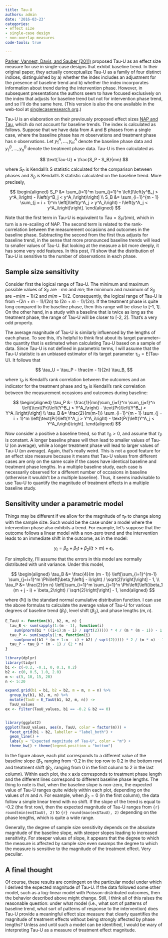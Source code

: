 ```yaml
---
title: Tau-U
authors: admin
date: '2016-03-23'
categories:
- effect size
- single-case design
- non-overlap measures
code-tools: true

---
```


[Parker, Vannest, Davis, and Sauber (2011)](http://doi.org/10.1016/j.beth.2010.08.006) proposed Tau-U as an effect size measure for use in single-case designs that exhibit baseline trend. In their original paper, they actually conceptualize Tau-U as a family of four distinct indices, distinguished by a) whether the index includes an adjustment for the presence of baseline trend and b) whether the index incorporates information about trend during the intervention phase. However, in subsequent presentations the authors seem to have focused exclusively on the index that adjusts for baseline trend but not for intervention phase trend, and so I'll do the same here. (This version is also the one available in the web-tool at [singlecaseresearch.org](http://singlecaseresearch.org/calculators).)

Tau-U is an elaboration on their previously proposed effect sizes [NAP and Tau](/NAP-SEs-and-CIs), which do not account for baseline trends. The index is calculated as follows. Suppose that we have data from A and B phases from a single case, where the baseline phase has $m$ observations and treatment phase has $n$ observations. Let $y^A_1,...,y^A_m$ denote the baseline phase data and $y^B_1,...,y^B_n$ denote the treatment phase data. Tau-U is then calculated as

$$
\text{Tau-U} = \frac{S_P - S_B}{mn}
$$

where $S_P$ is Kendall's S statistic calculated for the comparison between phases and $S_B$ is Kendall's S statistic calculated on the baseline trend. More precisely,

$$
\begin{aligned}
S_P &= \sum_{i=1}^m \sum_{j=1}^n \left[I\left(y^B_j > y^A_i\right) - I\left(y^B_j < y^A_i\right)\right] \\
S_B &= \sum_{i=1}^{m - 1} \sum_{j = i + 1}^m \left[I\left(y^A_j > y^A_i\right) - I\left(y^A_j < y^A_i\right)\right].
\end{aligned}
$$

Note that the first term in Tau-U is equivalent to $\text{Tau} = S_P / (m n)$, which in turn is a re-scaling of NAP. The second term is related to the rank-correlation between the measurement occasions and outcomes in the baseline phase. Subtracting the second from the first thus adjusts for baseline trend, in the sense that more pronounced baseline trends will lead to smaller values of Tau-U. But looking at the measure a bit more deeply, it has some very odd features. In this post, I'll show that the distribution of Tau-U is sensitive to the number of observations in each phase. 

## Sample size sensitivity

Consider first the logical range of Tau-U. The minimum and maximum possible values of $S_P$ are $-m n$ and $m n$; the minimum and maximum of $S_B$ are $-m (m-1) / 2$ and $m (m - 1) / 2$. Consequently, the logical range of Tau-U is from $-(2n + m - 1) / (2n)$ to $(2n + m - 1) / (2n)$. If the treatment phase is quite long compared to the baseline phase, then this range will be close to [-1, 1]. On the other hand, in a study with a baseline that is twice as long as the treatment phase, the range of Tau-U will be closer to [-2, 2]. That's a very odd property.

The average magnitude of Tau-U is similarly influenced by the lengths of each phase. To see this, it's helpful to think first about its target parameter--the quantity that is estimated when calculating Tau-U based on a sample of data. Since Tau-U is not defined in parametric terms, I will assume that the Tau-U statistic is an unbiased estimator of its target parameter $\tau_U = \text{E}\left(\text{Tau-U}\right)$. It follows that

$$
\tau_U = \tau_P - \frac{m - 1}{2n} \tau_B,
$$

where $\tau_P$ is Kendall's rank correlation between the outcomes and an indicator for the treatment phase and $\tau_B$ is Kendall's rank correlation between the measurement occasions and outcomes during baseline:

$$
\begin{aligned}
\tau_P &= \frac{1}{mn}\sum_{i=1}^m \sum_{j=1}^n \left[\text{Pr}\left(Y^B_j > Y^A_i\right) - \text{Pr}\left(Y^B_j < Y^A_i\right)\right] \\
\tau_B &= \frac{2}{m(m-1)} \sum_{i=1}^{m - 1} \sum_{j = i + 1}^m \left[\text{Pr}\left(Y^A_j > Y^A_i\right) - \text{Pr}\left(Y^A_j < Y^A_i\right)\right].
\end{aligned}
$$

Now consider a positive a baseline trend, so that $\tau_B > 0$, and assume that $\tau_P$ is constant. A longer baseline phase will then lead to smaller values of Tau-U (on average), while a longer treatment phase will lead to larger values of Tau-U (on average). Again, that's really weird. This is not a good feature for an effect size measure because it means that Tau-U values from different cases are only on the same scale if the cases have identical baseline and treatment phase lengths. In a multiple baseline study, each case is necessarily observed for a different number of occasions in baseline (otherwise it wouldn't be a multiple baseline). Thus, it seems inadvisable to use Tau-U to quantify the magnitude of treatment effects in a multiple baseline study.

## Sensitivity under a parametric model

Things may be different if we allow for the magnitude of $\tau_P$ to change along with the sample size. Such would be the case under a model where the intervention phase also exhibits a trend. For example, let's suppose that the outcome follows a linear model with a non-zero trend and the intervention leads to an immediate shift in the outcome, as in the model:

$$
y_t = \beta_0 + \beta_1 t + \beta_2 I(t > m) + \epsilon_t.
$$

For simplicity, I'll assume that the errors in this model are normally distributed with unit variance. Under this model, 

$$
\begin{aligned}
\tau_B &= \frac{4}{m (m - 1)} \left[\sum_{i=1}^{m-1} \sum_{j=i+1}^m \Phi\left[\beta_1\left(j - i\right) / \sqrt{2}\right]\right] - 1, \\
\tau_P &= \frac{2}{m n} \left[\sum_{i=1}^m \sum_{j=1}^n \Phi\left[\left(\beta_1 (m + j - i) + \beta_2\right) / \sqrt{2}\right]\right] - 1,
\end{aligned}
$$

where $\Phi()$ is the standard normal cumulative distribution function. I can use the above formulas to calculate the average value of Tau-U for various degrees of baseline trend $(\beta_1)$, level shift $(\beta_2)$, and phase lengths $(m,n)$. 

```r
E_TauU <- function(b1, b2, m, n) {
  tau_B <- sum(sapply(1:(m - 1), function(i) 
    sum(pnorm(b1 * ((i+1):m - i) / sqrt(2))))) * 4 / (m * (m - 1)) - 1
  tau_P <- sum(sapply(1:m, function(i) 
    sum(pnorm((b1 * (m + 1:n - i) + b2) / sqrt(2))))) * 2 / (m * n) - 1
  tau_P - tau_B * (m - 1) / (2 * n)
}

library(dplyr)
library(tidyr)
b1 <- c(-0.2, -0.1, 0, 0.1, 0.2)
b2 <- c(0, 0.5, 1.0, 2.0)
m <- c(5, 10, 15, 20)
n <- 5:20

expand.grid(b1 = b1, b2 = b2, m = m, n = n) %>%
  group_by(b1, b2, m, n) %>% 
  mutate(TauU = E_TauU(b1, b2, m, n)) ->
  TauU_values
ex <- filter(TauU_values, b1 == -0.2 & b2 == 0)


library(ggplot2)
ggplot(TauU_values, aes(n, TauU, color = factor(m))) + 
  facet_grid(b1 ~ b2, labeller = "label_both") + 
  geom_line() + 
  labs(y = "Expected magnitude of Tau-U", color = "m") + 
  theme_bw() + theme(legend.position = "bottom")
```

In the figure above, each plot corresponds to a different value of the baseline slope ($\beta_1$, ranging from -0.2 in the top row to 0.2 in the bottom row) and treatment shift ($\beta_2$, ranging from 0 in the first column to 2 in the last column). Within each plot, the x axis corresponds to treatment phase length and the different lines correspond to different baseline phase lengths. The thing to note is that, when the baseline slope is non-zero, the expected value of Tau-U ranges quite widely within each plot, depending on the values of $m$ and $n$. For example, when $\beta_2 = 0$ (in the first column), the data follow a simple linear trend with no shift. If the slope of the trend is equal to -0.2 (the first row), then the expected magnitude of Tau-U ranges from `{r} round(min(ex$TauU), 2)` to `{r} round(max(ex$TauU), 2)` depending on the phase lengths, which is quite a wide range. 

Generally, the degree of sample size sensitivity depends on the absolute magnitude of the baseline slope, with steeper slopes leading to increased sensitivity. For steeper values of slope, it appears that the degree to which the measure is affected by sample size even swamps the degree to which the measure is sensitive to the magnitude of the treatment effect. Very peculiar.

## A final thought

Of course, these results are contingent on the particular model under which I derived the expected magnitude of Tau-U. If the data followed some other model, such as a log-linear model with Poisson-distributed outcomes, then the behavior described above might change. Still, I think all of this raises the reasonable question: under what model (i.e., what sort of patterns of baseline trend, what sort of patterns of response to the intervention) does Tau-U provide a meaningful effect size measure that clearly quantifies the magnitude of treatment effects without being strongly affected by phase lengths? Unless and until such a model can be identified, I would be wary of interpreting Tau-U as a measure of treatment effect magnitude.
